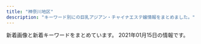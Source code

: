 ```yaml
---
title: "神奈川地区"
description: "キーワード別にの巨乳アジアン・チャイナエステ嬢情報をまとめました。"
---
```


新着画像と新着キーワードをまとめています。
2021年01月15日の情報です。

<DmmAffiliateIns />
<KeywordTable
  shops={
    [
    {
        "keywords": {
            "87": 1,
            "D": 6,
            "89": 5,
            "E": 2,
            "92": 2
        },
        "url": "http://meido.est888.com/",
        "station": "JR\u6771\u6238\u585a\u99c5\u6771\u53e3",
        "img_links": [
            "http://meido.est888.com/css/nav/nav-006.jpg",
            "http://meido.est888.com/css/staff/staff0006.jpg",
            "http://meido.est888.com/css/staff/staff0008.jpg",
            "http://meido.est888.com/css/staff/staff005.jpg",
            "http://meido.est888.com/css/top02.jpg",
            "http://meido.est888.com/css/nav/nav-001.jpg",
            "http://meido.est888.com/css/staff/staff002.jpg",
            "http://meido.est888.com/css/nav/nav-002.jpg",
            "http://meido.est888.com/css/top-left01.jpg",
            "http://meido.est888.com/css/staff/staff001.jpg",
            "http://meido.est888.com/css/nav/nav-003.jpg",
            "http://meido.est888.com/css/osusume25.jpg",
            "http://meido.est888.com/css/staff/staff007.jpg",
            "http://meido.est888.com/css/nav/nav-004.jpg",
            "http://meido.est888.com/css/staff/staff003.jpg",
            "http://meido.est888.com/css/tel.png",
            "http://meido.est888.com/css/top-left02.jpg",
            "http://meido.est888.com/css/nav/nav-005.jpg",
            "http://meido.est888.com/css/staff/staff004.jpg"
        ],
        "name": "\u30e1\u30a4\u30c9"
    },
    {
        "img_links": [
            "http://hiratsuka-est.com/images/g1.jpg",
            "http://hiratsuka-est.com/images/r6.jpg",
            "http://hiratsuka-est.com/images/chc.jpg",
            "http://hiratsuka-est.com/images/tel.jpg",
            "http://hiratsuka-est.com/images/banna1.jpg",
            "http://hiratsuka-est.com/images/zi-link.png",
            "http://hiratsuka-est.com/images/g0.jpg",
            "http://hiratsuka-est.com/images/banna2.jpg",
            "http://hiratsuka-est.com/images/ll1.jpg",
            "http://hiratsuka-est.com/images/zi-staff.png",
            "http://hiratsuka-est.com/images/zi-faq.png",
            "http://hiratsuka-est.com/images/left.jpg",
            "http://hiratsuka-est.com/images/right.jpg",
            "http://hiratsuka-est.com/images/top.jpg",
            "http://hiratsuka-est.com/images/banna.jpg",
            "http://hiratsuka-est.com/images/g3.jpg",
            "http://hiratsuka-est.com/images/r7.jpg",
            "http://hiratsuka-est.com/images/mi.jpg",
            "http://hiratsuka-est.com/images/r4.jpg",
            "http://hiratsuka-est.com/images/g7.jpg",
            "http://hiratsuka-est.com/images/tiao2.jpg",
            "http://hiratsuka-est.com/images/r1.jpg",
            "http://hiratsuka-est.com/images/r9.jpg",
            "http://hiratsuka-est.com/images/r8.jpg",
            "http://hiratsuka-est.com/images/g2.jpg",
            "http://hiratsuka-est.com/images/g4.jpg",
            "http://hiratsuka-est.com/images/rr1.jpg",
            "http://hiratsuka-est.com/images/r5.jpg",
            "http://hiratsuka-est.com/images/new1.jpg",
            "http://hiratsuka-est.com/images/r3.jpg"
        ],
        "keywords": {},
        "name": "\u3055\u308f\u3084\u304b",
        "url": "http://hiratsuka-est.com/",
        "station": "JR\u5e73\u585a\u99c5\u5317\u53e3"
    },
    {
        "name": "\u7e01",
        "keywords": {},
        "station": "JR\u85e4\u6ca2\u99c5\u5317\u53e3",
        "img_links": [
            "http://en.este88.com/gals/asuka1.jpg",
            "http://en.este88.com/gals/nana1.jpg",
            "http://en.este88.com/i/images/info_12.jpg",
            "http://en.este88.com/gals/momo1.jpg",
            "http://en.este88.com/i/images/info_15.jpg",
            "http://en.este88.com/images/sayuqi1.jpg",
            "http://en.este88.com/i/images/info_09.jpg",
            "http://en.este88.com/gals/teina1.jpg",
            "http://en.este88.com/images/info.png",
            "http://en.este88.com/gals/riri1.jpg",
            "http://en.este88.com/gals/rena1.jpg",
            "http://en.este88.com/images/koko1.jpg",
            "http://en.este88.com/i/images/info_07.jpg",
            "http://en.este88.com/gals/yuki1.jpg",
            "http://en.este88.com/gals/koko1.jpg"
        ],
        "url": "http://en.este88.com/"
    },
    {
        "img_links": [
            "http://genkimorimori.ies.bz/images/g10.jpg",
            "http://genkimorimori.ies.bz/images/staff_bj3.jpg",
            "http://genkimorimori.ies.bz/photos/sites/68/2020/12/2020120703525262.jpg",
            "http://genkimorimori.ies.bz/photos/sites/68/2020/12/2020121003212539.jpg",
            "http://genkimorimori.ies.bz/images/s_cosplay.jpg",
            "http://genkimorimori.ies.bz/images/info2.jpg",
            "http://genkimorimori.ies.bz/images/dairy1.jpg",
            "http://genkimorimori.ies.bz/images/mobile.jpg",
            "http://genkimorimori.ies.bz/images/s_link.jpg",
            "http://genkimorimori.ies.bz/images/g3.jpg",
            "http://genkimorimori.ies.bz/images/news1.jpg",
            "http://genkimorimori.ies.bz/photos/sites/68/2020/11/2020110308572868.jpg",
            "http://genkimorimori.ies.bz/images/g11.jpg",
            "http://genkimorimori.ies.bz/images/2.jpg",
            "http://genkimorimori.ies.bz/images/g16.jpg",
            "http://genkimorimori.ies.bz/images/1.jpg",
            "http://genkimorimori.ies.bz/photos/sites/68/2020/12/202012150154361.jpg",
            "http://genkimorimori.ies.bz/images/g13.jpg",
            "http://genkimorimori.ies.bz/photos/sites/68/2020/11/2020110308582485.jpg",
            "http://genkimorimori.ies.bz/images/g14.jpg",
            "http://genkimorimori.ies.bz/photos/sites/68/2020/11/2020112402100578.jpg",
            "http://genkimorimori.ies.bz/photos/sites/68/2020/12/2020120502191455.jpg",
            "http://genkimorimori.ies.bz/images/s_staff.jpg",
            "http://genkimorimori.ies.bz/images/g2.jpg",
            "http://genkimorimori.ies.bz/images/pick.jpg",
            "http://genkimorimori.ies.bz/images/g17.jpg",
            "http://genkimorimori.ies.bz/images/g15.jpg",
            "http://genkimorimori.ies.bz/images/top.jpg",
            "http://genkimorimori.ies.bz/photos/sites/68/2020/11/2020112402100696.jpg",
            "http://genkimorimori.ies.bz/photos/sites/68/2020/11/2020110308572890.jpg",
            "http://genkimorimori.ies.bz/images/info.jpg",
            "http://genkimorimori.ies.bz/images/g1.jpg",
            "http://genkimorimori.ies.bz/images/g7.jpg",
            "http://genkimorimori.ies.bz/photos/sites/68/2020/11/2020110308572993.jpg"
        ],
        "keywords": {},
        "station": "\u79e6\u91ce\u99c5\u5317\u53e3",
        "name": "\u5143\u6c17\u3082\u308a\u3082\u308a",
        "url": "http://genkimorimori.ies.bz/"
    },
    {
        "img_links": [
            "http://www.cc-girl.work/img/ai1.jpg",
            "http://www.cc-girl.work/images/7.jpg",
            "http://www.cc-girl.work/img/yuri1.jpg",
            "http://www.cc-girl.work/images/ac1.jpg",
            "http://www.cc-girl.work/images/staff_t.jpg",
            "http://www.cc-girl.work/images/int1.jpg",
            "http://www.cc-girl.work/img/sizuka1.jpg",
            "http://www.cc-girl.work/images/11.jpg",
            "http://www.cc-girl.work/images/head.jpg",
            "http://www.cc-girl.work/img/momo1.jpg",
            "http://www.cc-girl.work/img/kumi1.jpg",
            "http://www.cc-girl.work/img/eri1.jpg",
            "http://www.cc-girl.work/images/sys2.jpg",
            "http://www.cc-girl.work/img/yuki1.jpg",
            "http://www.cc-girl.work/images/line.png",
            "http://www.cc-girl.work/images/1.jpg",
            "http://www.cc-girl.work/img/mari1.jpg",
            "http://www.cc-girl.work/images/3.jpg",
            "http://www.cc-girl.work/images/9.jpg",
            "http://www.cc-girl.work/images/rec2.jpg",
            "http://www.cc-girl.work/images/interior_t.jpg",
            "http://www.cc-girl.work/images/mobile.jpg",
            "http://www.cc-girl.work/images/ta.jpg",
            "http://www.cc-girl.work/img/yaya1.jpg",
            "http://www.cc-girl.work/images/4.jpg",
            "http://www.cc-girl.work/images/6.jpg",
            "http://www.cc-girl.work/images/rec1.jpg",
            "http://www.cc-girl.work/images/8.jpg",
            "http://www.cc-girl.work/images/5.jpg",
            "http://www.cc-girl.work/images/sys1.jpg",
            "http://www.cc-girl.work/images/news.jpg",
            "http://www.cc-girl.work/img/kaoru1.jpg",
            "http://www.cc-girl.work/img/miho1.jpg",
            "http://www.cc-girl.work/images/10.jpg",
            "http://www.cc-girl.work/images/2.jpg"
        ],
        "url": "http://www.cc-girl.work/",
        "name": "yuyu-\u3086\u3046\u3086-",
        "station": "\u4e0a\u5927\u5ca1\u99c5",
        "keywords": {}
    },
    {
        "keywords": {
            "C": 21,
            "87": 8,
            "D": 4,
            "85": 4
        },
        "img_links": [
            "http://www.bestlove.iesjp.com/images/r3.jpg",
            "http://www.bestlove.iesjp.com/files/001-02.jpg",
            "http://www.bestlove.iesjp.com/images/line.png",
            "http://www.bestlove.iesjp.com/files/003.jpg",
            "http://www.bestlove.iesjp.com/files/001-03.jpg",
            "http://www.bestlove.iesjp.com/files/001.jpg",
            "http://www.bestlove.iesjp.com/files/002-02.jpg",
            "http://www.bestlove.iesjp.com/files/004.jpg",
            "http://www.bestlove.iesjp.com/files/005-03.jpg",
            "http://www.bestlove.iesjp.com/files/003-03.jpg",
            "http://www.bestlove.iesjp.com/files/002-03.jpg",
            "http://www.bestlove.iesjp.com/images/mobile.jpg",
            "http://www.bestlove.iesjp.com/files/004-02.jpg",
            "http://www.bestlove.iesjp.com/files/002.jpg",
            "http://www.bestlove.iesjp.com/files/005.jpg",
            "http://www.bestlove.iesjp.com/files/003-02.jpg",
            "http://www.bestlove.iesjp.com/files/004-03.jpg",
            "http://www.bestlove.iesjp.com/files/005-02.jpg"
        ],
        "station": "JR\u5e73\u585a\u99c5\u5317\u53e3",
        "name": "Best Love \uff5e\u30d9\u30b9\u30c8\u30e9\u30d6\uff5e",
        "url": "http://www.bestlove.iesjp.com/"
    },
    {
        "station": "\u8305\u30f6\u5d0e\u99c5\u5357\u53e3",
        "url": "http://tenshinokoi.es-come.net/",
        "img_links": [
            "http://tenshinokoi.es-come.net/i/80/sumire1.jpg",
            "http://tenshinokoi.es-come.net/images/shishubar.png",
            "http://tenshinokoi.es-come.net/img/header02.jpg",
            "http://tenshinokoi.es-come.net/girls/yurika1.jpg",
            "http://tenshinokoi.es-come.net/img/header01.jpg",
            "http://tenshinokoi.es-come.net/girls/risa1.jpg",
            "http://tenshinokoi.es-come.net/girls/hiromi1.jpg",
            "http://tenshinokoi.es-come.net/images/qr.jpg",
            "http://tenshinokoi.es-come.net/girls/misaki1.jpg",
            "http://tenshinokoi.es-come.net/girls/yuyu1.jpg",
            "http://tenshinokoi.es-come.net/i/120/risa1.jpg",
            "http://tenshinokoi.es-come.net/i/80/yuna1.jpg",
            "http://tenshinokoi.es-come.net/images/share/pickup.png",
            "http://tenshinokoi.es-come.net/images/share/sp-kp2.png",
            "http://tenshinokoi.es-come.net/girls/sumire1.jpg",
            "http://tenshinokoi.es-come.net/images/info1.jpg",
            "http://tenshinokoi.es-come.net/girls/yuki1.jpg",
            "http://tenshinokoi.es-come.net/i/120/sumire1.jpg",
            "http://tenshinokoi.es-come.net/i/120/yuyu1.jpg",
            "http://tenshinokoi.es-come.net/i/120/yuna1.jpg",
            "http://tenshinokoi.es-come.net/img/header00.jpg",
            "http://tenshinokoi.es-come.net/img/yuyu1.jpg",
            "http://tenshinokoi.es-come.net/i/80/risa1.jpg",
            "http://tenshinokoi.es-come.net/girls/kana1.jpg",
            "http://tenshinokoi.es-come.net/images/infobar.png",
            "http://tenshinokoi.es-come.net/images/info2.jpg",
            "http://tenshinokoi.es-come.net/images/therapistbar.png",
            "http://tenshinokoi.es-come.net/img/risa1.jpg",
            "http://tenshinokoi.es-come.net/img/sumire1.jpg",
            "http://tenshinokoi.es-come.net/girls/riri1.jpg",
            "http://tenshinokoi.es-come.net/i/80/yuyu1.jpg",
            "http://tenshinokoi.es-come.net/images/share/tel.png"
        ],
        "keywords": {},
        "name": "\u5929\u4f7f\u306e\u604b"
    },
    {
        "img_links": [
            "http://civebt.xyz/uploads/180620/1-1P62010154K00.png",
            "http://civebt.xyz/templets/default/picture/staff_t.jpg",
            "http://civebt.xyz/uploads/180620/1-1P62010193X63.jpg",
            "http://civebt.xyz/templets/default/picture/news.jpg",
            "http://civebt.xyz/templets/default/picture/interior_t.jpg",
            "http://civebt.xyz/uploads/201102/1-2011021306404K.png",
            "http://civebt.xyz/uploads/201103/1-201103091136248.jpg",
            "http://civebt.xyz/uploads/201103/1-201103091150648.jpg",
            "http://civebt.xyz/uploads/201103/1-201103143450506.jpg",
            "http://civebt.xyz/uploads/201103/1-201103091122a3.jpg",
            "http://civebt.xyz/templets/default/picture/head.jpg",
            "http://civebt.xyz/templets/default/picture/rec1.png",
            "http://civebt.xyz/uploads/201102/1-201102130FY09.png"
        ],
        "station": "\u6e58\u5357\u53f0\u99c5\u897f\u53e3",
        "url": "http://civebt.xyz/",
        "name": "\u9b54\u6cd5\u306e\u5973\u738b",
        "keywords": {
            "E": 8,
            "G": 4
        }
    },
    {
        "url": "http://yu-raku.info/",
        "station": "JR\u5927\u8239\u99c5\u6771\u53e3",
        "img_links": [
            "http://yu-raku.info/images/pic-interior.png",
            "http://yu-raku.info/images/b-interior.jpg",
            "http://yu-raku.info/sp/images/bar-cam.png",
            "http://yu-raku.info/staff/s-kana1.jpg",
            "http://yu-raku.info/staff/s-emi3.jpg",
            "http://yu-raku.info/staff/s-miki1.jpg",
            "http://yu-raku.info/staff/s-niri1.jpg",
            "http://yu-raku.info/staff/s-emi4.jpg",
            "http://yu-raku.info/images/fotter.jpg",
            "http://yu-raku.info/sp/images/b-tel.png",
            "http://yu-raku.info/images/bar-interior.png",
            "http://yu-raku.info/images/bar-cam.png",
            "http://yu-raku.info/staff/s-nana1.jpg",
            "http://yu-raku.info/images/bar-info.png",
            "http://yu-raku.info/images/c-therapist0.png",
            "http://yu-raku.info/staff/s-emi5.jpg",
            "http://yu-raku.info/images/c-top0.png",
            "http://yu-raku.info/sp/images/bar-cover.png",
            "http://yu-raku.info/images/bar-cover.png",
            "http://yu-raku.info/staff/s-yuko1.jpg",
            "http://yu-raku.info/images/bar-therapist.png",
            "http://yu-raku.info/staff/s-sayuri1.jpg"
        ],
        "keywords": {},
        "name": "\u60a0\u697d"
    },
    {
        "keywords": {},
        "url": "http://hoguraku.info/",
        "station": "JR\u5927\u8239\u99c5\u6771\u53e3",
        "img_links": [
            "http://hoguraku.info/_src/22266494/navi2_05.png",
            "http://hoguraku.info/_src/22293601/newspinkup.png",
            "http://hoguraku.info/_src/22294028/3_20180513213551306.jpg",
            "http://hoguraku.info/_src/22294029/3_20180513213551306.jpg",
            "http://hoguraku.info/_src/25168346/staff-2_20180823215120776.jpg",
            "http://hoguraku.info/_src/22266492/navi2_04.png",
            "http://hoguraku.info/_src/42747719/img20200505151535254743.png",
            "http://hoguraku.info/_src/22266490/navi2_03.png",
            "http://hoguraku.info/_src/22293820/wechatimg744.jpg",
            "http://hoguraku.info/_src/22266485/navi_01.png",
            "http://hoguraku.info/_src/22294030/wechatimg175.jpg",
            "http://hoguraku.info/_src/22266491/navi_04.png",
            "http://hoguraku.info/_src/22293781/sign.png",
            "http://hoguraku.info/_src/22266487/navi_02.png",
            "http://hoguraku.info/_src/22266495/navi_06.png",
            "http://hoguraku.info/_src/22266488/navi2_02.png",
            "http://hoguraku.info/_src/22293610/pup.png",
            "http://hoguraku.info/staff-1.jpg",
            "http://hoguraku.info/_src/22266400/wechatimg94_20191205204136458.jpg",
            "http://hoguraku.info/_src/22294024/1_20180513213551260.jpg",
            "http://hoguraku.info/_src/22296687/pup.png",
            "http://hoguraku.info/_src/22294409/img20180513220122069421.png",
            "http://hoguraku.info/_src/37673393/wechatimg98.jpg",
            "http://hoguraku.info/_src/22266493/navi_05.png",
            "http://hoguraku.info/_src/22296695/pup.png",
            "http://hoguraku.info/_src/22266496/navi2_06.png",
            "http://hoguraku.info/_src/22294026/wechatimg239.jpg",
            "http://hoguraku.info/_src/22266486/navi2_01.png",
            "http://hoguraku.info/_src/22294027/wechatimg239.jpg",
            "http://hoguraku.info/_src/22294025/1_20180513213551260.jpg",
            "http://hoguraku.info/staff-3.jpg",
            "http://hoguraku.info/_src/22296697/pup.png",
            "http://hoguraku.info/_src/22266524/wechatimg96_20191205204603604.jpg",
            "http://hoguraku.info/_src/22266489/navi_03.png",
            "http://hoguraku.info/_src/22293865/sign.png",
            "http://hoguraku.info/staff-4.jpg",
            "http://hoguraku.info/_src/22294031/wechatimg175.jpg",
            "http://hoguraku.info/staff-2.jpg",
            "http://hoguraku.info/_src/22266398/img20180513214352559347.png"
        ],
        "name": "\u3055\u304f\u3089"
    },
    {
        "station": "JR\u5e73\u585a\u99c5",
        "img_links": [
            "http://esthe-massage.pw/img/cg04.jpg",
            "http://esthe-massage.pw/img/m20.jpg",
            "http://esthe-massage.pw/img/m6.jpg",
            "http://esthe-massage.pw/img/cg02.jpg",
            "http://esthe-massage.pw/img/m60.jpg",
            "http://esthe-massage.pw/img/m4.jpg",
            "http://esthe-massage.pw/img/top.jpg",
            "http://esthe-massage.pw/img/stan.png",
            "http://esthe-massage.pw/img/m2.jpg",
            "http://esthe-massage.pw/img/no.png",
            "http://esthe-massage.pw/img/m30.jpg",
            "http://esthe-massage.pw/img/m5.jpg",
            "http://esthe-massage.pw/img/cg01.jpg",
            "http://esthe-massage.pw/img/m10.jpg",
            "http://esthe-massage.pw/img/cg05.jpg",
            "http://esthe-massage.pw/img/m1.jpg",
            "http://esthe-massage.pw/img/cg03.jpg",
            "http://esthe-massage.pw/img/noo.png",
            "http://esthe-massage.pw/img/m3.jpg",
            "http://esthe-massage.pw/img/fla.jpg"
        ],
        "name": "\u6843\u9999",
        "keywords": {
            "86": 3,
            "D": 3,
            "E": 2,
            "87": 1,
            "85": 1
        },
        "url": "http://esthe-massage.pw/"
    },
    {
        "station": "JR\u85e4\u6ca2\u99c5\u5357\u53e3",
        "img_links": [
            "http://www.relax-fairyark.info/img/st234.jpg",
            "http://www.relax-fairyark.info/img/head.jpg",
            "http://www.relax-fairyark.info/img/sta227.jpg",
            "http://www.relax-fairyark.info/img/sta220.jpg",
            "http://www.relax-fairyark.info/img/st229.jpg",
            "http://www.relax-fairyark.info/img/st206.jpg",
            "http://www.relax-fairyark.info/img/sta238.jpg",
            "http://www.relax-fairyark.info/img/st235.jpg",
            "http://www.relax-fairyark.info/img/vlt.png",
            "http://www.relax-fairyark.info/img/st213.jpg",
            "http://www.relax-fairyark.info/img/st247.jpg",
            "http://www.relax-fairyark.info/img/st246.jpg",
            "http://www.relax-fairyark.info/img/sta213.jpg",
            "http://www.relax-fairyark.info/img/sta246.jpg",
            "http://www.relax-fairyark.info/img/sta235.jpg",
            "http://www.relax-fairyark.info/img/botton.jpg",
            "http://www.relax-fairyark.info/img/st248.jpg",
            "http://www.relax-fairyark.info/img/body2.jpg",
            "http://www.relax-fairyark.info/img/st237.jpg",
            "http://www.relax-fairyark.info/img/st227.jpg",
            "http://www.relax-fairyark.info/img/st238.jpg",
            "http://www.relax-fairyark.info/img/st150.jpg",
            "http://www.relax-fairyark.info/img/st223.jpg",
            "http://www.relax-fairyark.info/img/st220.jpg",
            "http://www.relax-fairyark.info/img/footbotton.png",
            "http://www.relax-fairyark.info/img/sta150.jpg",
            "http://www.relax-fairyark.info/img/sta247.jpg",
            "http://www.relax-fairyark.info/img/sta248.jpg",
            "http://www.relax-fairyark.info/img/sta245.jpg",
            "http://www.relax-fairyark.info/img/sta229.jpg",
            "http://www.relax-fairyark.info/img/tel.png",
            "http://www.relax-fairyark.info/img/st245.jpg",
            "http://www.relax-fairyark.info/img/st224.jpg",
            "http://www.relax-fairyark.info/img/st240.jpg",
            "http://www.relax-fairyark.info/img/st241.jpg",
            "http://www.relax-fairyark.info/img/nos.jpg",
            "http://www.relax-fairyark.info/img/st1.jpg",
            "http://www.relax-fairyark.info/img/sta234.jpg",
            "http://www.relax-fairyark.info/img/sta223.jpg"
        ],
        "keywords": {
            "88": 1,
            "E": 8,
            "85": 4,
            "87": 7,
            "D": 8,
            "86": 7,
            "C": 3
        },
        "url": "http://www.relax-fairyark.info/",
        "name": "Fairy Ark"
    },
    {
        "keywords": {
            "D": 2,
            "C": 1,
            "89": 1,
            "E": 1
        },
        "name": "\u30ea\u30d6\u30ec\u30b9",
        "station": "JR\u6771\u6238\u585a\u99c5\u897f\u53e3",
        "img_links": [
            "http://es-libres.com/staffPhoto/s20201007072654.jpg",
            "http://es-libres.com/uploadfiles/Image/campaignEsLibresCom.jpg",
            "http://es-libres.com/images/returnBtn.png",
            "http://es-libres.com/staffPhoto/s20201007072633.jpg",
            "http://es-libres.com/staffPhoto/s20201007072550.jpg",
            "http://es-libres.com/images/mobile.jpg",
            "http://es-libres.com/images/gallery/01.jpg",
            "http://es-libres.com/js/sliderLine/slide_prev.png",
            "http://es-libres.com/staffPhoto/b20201007072550.jpg",
            "http://es-libres.com/staffPhoto/b20201007072654.jpg",
            "http://es-libres.com/js/sliderLine/slide_next.png",
            "http://es-libres.com/images/gallery/02.jpg",
            "http://es-libres.com/images/gallery/03.jpg",
            "http://es-libres.com/images/gallery/04.jpg",
            "http://es-libres.com/staffPhoto/b20201007072633.jpg",
            "http://es-libres.com/staffPhoto/b20201007072718.jpg",
            "http://es-libres.com/images/guide.jpg",
            "http://es-libres.com/staffPhoto/s20201007072718.jpg"
        ],
        "url": "http://es-libres.com/"
    },
    {
        "url": "http://sui-en.work/",
        "name": "\u968f\u7e01",
        "station": "JR\u5e73\u585a\u99c5\u5317\u53e3",
        "keywords": {},
        "img_links": [
            "http://sui-en.work/images/4.png",
            "http://sui-en.work/images/interior_t.png",
            "http://sui-en.work/images/3.png",
            "http://sui-en.work/img/kaori1.jpg",
            "http://sui-en.work/images/info.jpg",
            "http://sui-en.work/images/int2.png",
            "http://sui-en.work/images/b1.jpg",
            "http://sui-en.work/images/head.jpg",
            "http://sui-en.work/images/sys1.jpg",
            "http://sui-en.work/img/yuki1.jpg",
            "http://sui-en.work/images/mobile.jpg",
            "http://sui-en.work/images/sys2.jpg",
            "http://sui-en.work/images/int1.png",
            "http://sui-en.work/images/b2.jpg",
            "http://sui-en.work/images/sys3.png",
            "http://sui-en.work/img/hana1.jpg",
            "http://sui-en.work/images/staff_t.png",
            "http://sui-en.work/img/sena1.jpg",
            "http://sui-en.work/images/ta.jpg",
            "http://sui-en.work/images/int3.png",
            "http://sui-en.work/images/1.png",
            "http://sui-en.work/images/2.png",
            "http://sui-en.work/images/news.jpg",
            "http://sui-en.work/images/tr.jpg"
        ]
    },
    {
        "url": "http://o-jp.com/tsubaki/",
        "station": "JR\u5e73\u585a\u99c5\u897f\u53e3",
        "name": "\u693f",
        "keywords": {
            "C": 6
        },
        "img_links": [
            "http://o-jp.com/tsubaki/images/photo02.jpg",
            "http://o-jp.com/tsubaki/images/photo04.jpg",
            "http://o-jp.com/tsubaki/images/t_mobile.jpg",
            "http://o-jp.com/tsubaki/images/mimi1.jpg",
            "http://o-jp.com/tsubaki/images/photo01.jpg",
            "http://o-jp.com/tsubaki/images/t_discount.jpg",
            "http://o-jp.com/tsubaki/images/photo03.jpg",
            "http://o-jp.com/tsubaki/images/index_enter.jpg"
        ]
    },
    {
        "name": "\u5143\u6c17\u30e2\u30ea\u30e2\u30ea",
        "img_links": [
            "http://www.genkimori.esjp.info/img/stb.jpg",
            "http://www.genkimori.esjp.info/img/nav-002.png",
            "http://www.genkimori.esjp.info/img/nav-005.png",
            "http://www.genkimori.esjp.info/img/nav-006.png",
            "http://www.genkimori.esjp.info/files/003.jpg",
            "http://www.genkimori.esjp.info/img/stt.jpg",
            "http://www.genkimori.esjp.info/img/nav-004.png",
            "http://www.genkimori.esjp.info/img/nav-001.png",
            "http://www.genkimori.esjp.info/img/nav-003.png",
            "http://www.genkimori.esjp.info/img/tel.png",
            "http://www.genkimori.esjp.info/files/006.jpg",
            "http://www.genkimori.esjp.info/img/top01.png",
            "http://www.genkimori.esjp.info/files/002.jpg",
            "http://www.genkimori.esjp.info/files/001.jpg",
            "http://www.genkimori.esjp.info/files/004.jpg",
            "http://www.genkimori.esjp.info/files/007.jpg"
        ],
        "station": "JR\u6238\u585a\u99c5",
        "url": "http://www.genkimori.esjp.info/",
        "keywords": {
            "D": 5,
            "87": 4,
            "C": 1,
            "86": 2
        }
    },
    {
        "name": "\u8ffd\u6d5c\u30de\u30c3\u30b5\u30fc\u30b8",
        "img_links": [
            "http://oppama.iest.info/photos/sites/10/2018/05/2018053009323372.jpg",
            "http://oppama.iest.info/images/s_staff.jpg",
            "http://cdn.dino-es.com/images/line.jpg",
            "http://oppama.iest.info/photos/sites/10/2018/05/2018053009323272.jpg",
            "http://oppama.iest.info/photos/sites/10/2018/05/2018053009323253.jpg",
            "http://oppama.iest.info/images/top.jpg",
            "http://oppama.iest.info/images/room5.jpg",
            "http://oppama.iest.info/photos/sites/10/2018/07/2018073109281797.jpg",
            "http://oppama.iest.info/photos/sites/10/2018/05/2018053009323210.jpg",
            "http://oppama.iest.info/photos/sites/10/2018/07/2018073109281740.jpg",
            "http://oppama.iest.info/images/s_news2.png",
            "http://oppama.iest.info/photos/sites/10/2018/07/2018073109281759.jpg",
            "http://oppama.iest.info/images/l1.jpg",
            "http://oppama.iest.info/images/mobile.png",
            "http://oppama.iest.info/images/s_pick.png",
            "http://cdn.dino-es.com/images/logo/150x40DinoEs.png",
            "http://oppama.iest.info/photos/sites/10/2018/07/2018073109281695.jpg",
            "http://oppama.iest.info/images/room2.jpg",
            "http://cdn.dino-es.com/images/allpics/KL77e92f55838704c7de0a1eb6ca2a81a0/4ec1d6974658a8b101911755e5d05691.jpg",
            "http://oppama.iest.info/images/room6.jpg",
            "http://oppama.iest.info/images/room4.jpg",
            "http://oppama.iest.info/images/bj3.jpg",
            "http://oppama.iest.info/images/room3.jpg",
            "http://oppama.iest.info/images/s_news.png",
            "http://oppama.iest.info/photos/sites/10/2018/07/2018073109281781.jpg",
            "http://oppama.iest.info/images/room1.jpg"
        ],
        "url": "http://oppama.iest.info/",
        "keywords": {
            "C": 3,
            "87": 3,
            "85": 3,
            "86": 12,
            "D": 15
        },
        "station": "\u8ffd\u6d5c\u99c5"
    },
    {
        "name": "\u7f8e\u5eb5 -\u30d3\u30a2\u30f3-",
        "url": "http://massage-relax.tokyo/",
        "img_links": [
            "http://massage-relax.tokyo/images/cg03.jpg",
            "http://massage-relax.tokyo/images/no.png",
            "http://massage-relax.tokyo/images/nav-001.png",
            "http://massage-relax.tokyo/images/tel.png",
            "http://massage-relax.tokyo/images/cg05.jpg",
            "http://massage-relax.tokyo/images/cg01.jpg",
            "http://massage-relax.tokyo/images/nav-002.png",
            "http://massage-relax.tokyo/images/top001.png",
            "http://massage-relax.tokyo/images/cg04.jpg",
            "http://massage-relax.tokyo/images/nav-004.png",
            "http://massage-relax.tokyo/images/nav-006.png",
            "http://massage-relax.tokyo/images/nav-003.png",
            "http://massage-relax.tokyo/images/nav-005.png",
            "http://massage-relax.tokyo/images/cg02.jpg"
        ],
        "station": "\u4e0a\u6c38\u8c37\u99c5",
        "keywords": {
            "E": 3,
            "86": 5,
            "D": 2
        }
    },
    {
        "station": "JR\u5e73\u585a\u99c5\u5317\u53e3",
        "keywords": {
            "C": 7
        },
        "img_links": [
            "http://www.imouto-esute2866.com/images/012.jpg",
            "http://www.imouto-esute2866.com/flash/top-1.jpg",
            "http://www.imouto-esute2866.com/images/013.jpg"
        ],
        "url": "http://www.imouto-esute2866.com/",
        "name": "\u30ea\u30e9\u30af\u30bc\u30fc\u30b7\u30e7\u30f3\u59b9"
    },
    {
        "keywords": {
            "86": 24,
            "C": 40,
            "85": 12,
            "D": 48,
            "87": 12
        },
        "img_links": [
            "https://kanojyo-room.jpn.cm/photos/sites/24/2020/08/2020083117275898.jpg",
            "https://kanojyo-room.jpn.cm/images/tit_new.jpg",
            "https://kanojyo-room.jpn.cm/photos/sites/24/2020/08/2020083117275756.jpg",
            "https://kanojyo-room.jpn.cm/photos/sites/24/2020/08/2020083117275958.jpg",
            "https://kanojyo-room.jpn.cm/images/link_nav07.jpg",
            "https://kanojyo-room.jpn.cm/images/tit_face.jpg",
            "https://kanojyo-room.jpn.cm/images/close_eject.png",
            "https://kanojyo-room.jpn.cm/images/link_nav06.jpg",
            "https://kanojyo-room.jpn.cm/images/room4.jpg",
            "https://kanojyo-room.jpn.cm/images/link_nav01.jpg",
            "https://kanojyo-room.jpn.cm/images/link_nav04.jpg",
            "https://kanojyo-room.jpn.cm/images/link_nav03.jpg",
            "https://kanojyo-room.jpn.cm/images/room2.jpg",
            "https://kanojyo-room.jpn.cm/images/btn_eject.jpg",
            "https://kanojyo-room.jpn.cm/images/room3.jpg",
            "https://kanojyo-room.jpn.cm/images/tit_eject.jpg",
            "https://kanojyo-room.jpn.cm/images/link_nav02.jpg",
            "https://kanojyo-room.jpn.cm/photos/sites/24/2020/08/2020083117275977.jpg",
            "https://kanojyo-room.jpn.cm/images/link_nav05.jpg",
            "https://kanojyo-room.jpn.cm/images/top.png",
            "https://kanojyo-room.jpn.cm/images/room6.jpg",
            "https://kanojyo-room.jpn.cm/images/sp_top.jpg",
            "https://kanojyo-room.jpn.cm/images/room1.jpg",
            "https://kanojyo-room.jpn.cm/images/img_eject.jpg",
            "https://kanojyo-room.jpn.cm/images/room5.jpg"
        ],
        "station": "\u4e0a\u5927\u5ca1\u99c5",
        "name": "\u30ab\u30ce\u30b8\u30e7\u306e\u90e8\u5c4b",
        "url": "https://kanojyo-room.jpn.cm/"
    },
    {
        "img_links": [
            "http://onlyone-relax.xyz/images/cg07.jpg",
            "http://onlyone-relax.xyz/images/cg03.jpg",
            "http://onlyone-relax.xyz/images/cg08.jpg",
            "http://onlyone-relax.xyz/images/top.png",
            "http://onlyone-relax.xyz/images/cg02.jpg",
            "http://onlyone-relax.xyz/images/cg05.jpg",
            "http://onlyone-relax.xyz/images/2.jpg",
            "http://onlyone-relax.xyz/images/spacer300x450.png",
            "http://onlyone-relax.xyz/images/cg01.jpg",
            "http://onlyone-relax.xyz/images/top2.png",
            "http://onlyone-relax.xyz/images/1.jpg",
            "http://onlyone-relax.xyz/images/cg06.jpg",
            "http://onlyone-relax.xyz/images/4.jpg",
            "http://onlyone-relax.xyz/images/qr.jpg",
            "http://onlyone-relax.xyz/images/cg09.jpg"
        ],
        "station": "JR\u5c0f\u7530\u539f\u99c5\u897f\u53e3",
        "url": "http://onlyone-relax.xyz/",
        "keywords": {
            "F": 8,
            "E": 20,
            "C": 8,
            "D": 32
        },
        "name": "\u30ad\u30e5\u30fc\u30c8"
    },
    {
        "img_links": [
            "http://es-rei.work/_src/26747229/line1.jpg",
            "http://es-rei.work/3.jpg",
            "http://es-rei.work/_src/26747222/line3.png",
            "http://es-rei.work/_src/26747202/list_03.png",
            "http://es-rei.work/_src/26747199/sign.png",
            "http://es-rei.work/_src/26747209/navi2_05.png",
            "http://es-rei.work/_src/26747126/base_01.png",
            "http://es-rei.work/_src/26747086/base_01.png",
            "http://es-rei.work/_src/26790995/wechatimg38_20181018221746252.jpg",
            "http://es-rei.work/_src/34041600/line3.png",
            "http://es-rei.work/_src/26747170/base_01.png",
            "http://es-rei.work/_src/26747223/line3.png",
            "http://es-rei.work/_src/26838156/wechatimg204.jpg",
            "http://es-rei.work/_src/47863240/line3.png",
            "http://es-rei.work/_src/26747153/base_01.png",
            "http://es-rei.work/4.jpg",
            "http://es-rei.work/_src/47863239/line3.png",
            "http://es-rei.work/_src/26838158/wechatimg75.jpg",
            "http://es-rei.work/_src/26747301/line3.png",
            "http://es-rei.work/_src/34041599/line3.png",
            "http://es-rei.work/_src/26747296/line1.jpg",
            "http://es-rei.work/_src/26747218/line1.jpg",
            "http://es-rei.work/_src/26747221/wechatimg164_1.jpg",
            "http://es-rei.work/_src/34041596/05859f21726dfcef9faa9bab12a2595.jpg",
            "http://es-rei.work/1.jpg",
            "http://es-rei.work/_src/34041597/wechatimg26_20200914183556350.jpg",
            "http://es-rei.work/_src/26838157/wechatimg77.jpg",
            "http://es-rei.work/_src/26747208/navi2_04.png",
            "http://es-rei.work/_src/26747204/list_05.png",
            "http://es-rei.work/_src/47863108/wechatimg26_20200914183556350.jpg",
            "http://es-rei.work/_src/26838136/news.jpg",
            "http://es-rei.work/_src/47863244/line1.jpg",
            "http://es-rei.work/_src/26747141/base_03.png",
            "http://es-rei.work/_src/26747293/line3.png",
            "http://es-rei.work/_src/26791053/_dsf9449.jpg",
            "http://es-rei.work/_src/34124118/wechatimg26_20200914183556350.jpg",
            "http://es-rei.work/_src/26747302/wechatimg204.jpg",
            "http://es-rei.work/_src/26747300/line3.png",
            "http://es-rei.work/_src/26747203/list_04.png",
            "http://es-rei.work/_src/26747114/base_03.png",
            "http://es-rei.work/_src/26747173/base_03.png",
            "http://es-rei.work/_src/26838174/line.png",
            "http://es-rei.work/_src/26791115/_igp4263.jpg",
            "http://es-rei.work/_src/26747089/51d8ecbee4cc2935f070c539c37ded71.jpg",
            "http://es-rei.work/_src/26747289/wechatimg77.jpg",
            "http://es-rei.work/_src/26838155/wechatimg202.jpg",
            "http://es-rei.work/_src/26747292/wechatimg202.jpg",
            "http://es-rei.work/_src/26747205/navi2_01.png",
            "http://es-rei.work/5.jpg",
            "http://es-rei.work/_src/26747231/line1.jpg",
            "http://es-rei.work/_src/26791049/_dsf9442.jpg",
            "http://es-rei.work/_src/26747304/line1.jpg",
            "http://es-rei.work/_src/26747201/list_02.png",
            "http://es-rei.work/_src/34041693/line1.jpg",
            "http://es-rei.work/_src/26747210/navi2_06.png",
            "http://es-rei.work/_src/26747227/line3.png",
            "http://es-rei.work/_src/26824216/b0131b16446464e537eff864d8f041bb.jpg",
            "http://es-rei.work/_src/26747225/wechatimg75.jpg",
            "http://es-rei.work/_src/26747287/line3.png",
            "http://es-rei.work/_src/26747093/_igp4295.jpg",
            "http://es-rei.work/_src/26747158/base_03.png",
            "http://es-rei.work/_src/26747226/line3.png",
            "http://es-rei.work/_src/26747132/line1.jpg",
            "http://es-rei.work/_src/26824435/cam2.png",
            "http://es-rei.work/2.jpg",
            "http://es-rei.work/_src/26747200/list_01.png",
            "http://es-rei.work/_src/26747206/navi2_02.png",
            "http://es-rei.work/_src/26747187/base_03.png",
            "http://es-rei.work/_src/26747288/line3.png",
            "http://es-rei.work/_src/47863242/100054276feb8d8cef3ac5199531cfe.jpg",
            "http://es-rei.work/_src/26791051/_dsf9446.jpg",
            "http://es-rei.work/_src/47863241/05859f21726dfcef9faa9bab12a2595.jpg",
            "http://es-rei.work/_src/26747294/line3.png",
            "http://es-rei.work/_src/26747207/navi2_03.png",
            "http://es-rei.work/_src/26747185/base_01.png",
            "http://es-rei.work/_src/26838160/line.png"
        ],
        "name": "\u9e97",
        "keywords": {
            "86": 4,
            "85": 2,
            "83": 4,
            "89": 2
        },
        "url": "http://es-rei.work/",
        "station": "JR\u85e4\u6ca2\u99c5\u5357\u53e3"
    },
    {
        "station": "\u9db4\u5dfb\u6e29\u6cc9\u99c5\u5317\u53e3",
        "keywords": {
            "86": 8,
            "83": 4,
            "C": 15,
            "D": 8
        },
        "img_links": [
            "http://oil.abnavi.info/images/new.jpg",
            "http://oil.abnavi.info/images/s_link.jpg",
            "http://oil.abnavi.info/photos/sites/44/2020/11/2020112910045926.jpg",
            "http://oil.abnavi.info/images/bj3.jpg",
            "http://oil.abnavi.info/images/top.png",
            "http://oil.abnavi.info/images/s_news.jpg",
            "http://oil.abnavi.info/images/room1.jpg",
            "http://oil.abnavi.info/photos/sites/44/2020/10/2020101108503429.jpg",
            "http://oil.abnavi.info/images/room2.jpg",
            "http://oil.abnavi.info/photos/sites/44/2020/10/2020101108503412.jpg",
            "http://oil.abnavi.info/images/room3.jpg",
            "http://oil.abnavi.info/images/s_staff.jpg",
            "http://oil.abnavi.info/images/room4.jpg",
            "http://oil.abnavi.info/images/hua.jpg",
            "http://oil.abnavi.info/images/bj1.jpg"
        ],
        "name": "\u30a2\u30ed\u30a8",
        "url": "http://oil.abnavi.info/"
    },
    {
        "name": "\u7652\u5fc3\u5712",
        "station": "JR\u85e4\u6ca2\u99c5\u5357\u53e3",
        "url": "http://yushinen.info/",
        "img_links": [
            "http://yushinen.info/images/flw.png",
            "http://yushinen.info/images/g4.jpg",
            "http://yushinen.info/images/room5.jpg",
            "http://yushinen.info/images/g0.jpg",
            "http://yushinen.info/images/saya1.jpg",
            "http://yushinen.info/images/room1.jpg",
            "http://yushinen.info/images/nei-03.png",
            "http://yushinen.info/images/g6.jpg",
            "http://yushinen.info/images/g7.jpg",
            "http://yushinen.info/images/g1.jpg",
            "http://yushinen.info/images/top.jpg",
            "http://yushinen.info/images/mobile.png",
            "http://yushinen.info/images/g2.jpg",
            "http://yushinen.info/images/nana1.jpg",
            "http://yushinen.info/images/room4.jpg",
            "http://yushinen.info/images/miki1.jpg",
            "http://yushinen.info/images/room3.jpg",
            "http://yushinen.info/images/g5.jpg",
            "http://yushinen.info/images/room2.jpg",
            "http://yushinen.info/images/room6.jpg",
            "http://yushinen.info/images/eri1.jpg",
            "http://yushinen.info/images/ami1.jpg",
            "http://yushinen.info/images/info.png",
            "http://yushinen.info/images/g3.jpg"
        ],
        "keywords": {}
    },
    {
        "keywords": {},
        "url": "http://www.sh-riraku77.site/",
        "img_links": [
            "http://www.sh-riraku77.site/plus/images/room4.jpg",
            "http://www.sh-riraku77.site/picture/top22.png",
            "http://www.sh-riraku77.site/picture/photo3.png",
            "http://www.sh-riraku77.site/uploads/190703/1-1ZF3151554H6.jpg",
            "http://www.sh-riraku77.site/picture/top23.png",
            "http://www.sh-riraku77.site/picture/s_staff.png",
            "http://www.sh-riraku77.site/picture/i_therapist.png",
            "http://www.sh-riraku77.site/picture/end.png",
            "http://www.sh-riraku77.site/plus/images/room3.jpg",
            "http://www.sh-riraku77.site/plus/images/room2.jpg",
            "http://www.sh-riraku77.site/picture/s_new.png",
            "http://www.sh-riraku77.site/plus/images/room1.jpg",
            "http://www.sh-riraku77.site/uploads/201214/1-201214130312232.jpg"
        ],
        "station": "JR\u65b0\u6749\u7530\u99c5\u897f\u53e3",
        "name": "\u82b1\u306e\u604b"
    },
    {
        "station": "JR\u85e4\u6ca2\u99c5\u5357\u53e3",
        "keywords": {
            "C": 13
        },
        "img_links": [
            "http://uintiop.tokyo/uploads/210111/1-210111123I9332.jpg",
            "http://uintiop.tokyo/uploads/200714/1-200G4125RS59.jpg",
            "http://uintiop.tokyo/picture/top-img10.jpg",
            "http://uintiop.tokyo/picture/tel.png",
            "http://uintiop.tokyo/uploads/200720/1-200H013041T46.jpg",
            "http://uintiop.tokyo/picture/top-img01.png",
            "http://uintiop.tokyo/picture/3.jpg",
            "http://uintiop.tokyo/picture/top-img03.jpg",
            "http://uintiop.tokyo/picture/call.png",
            "http://uintiop.tokyo/uploads/200714/1-200G4124210P7.jpg",
            "http://uintiop.tokyo/uploads/200727/1-200HG01643361.jpg",
            "http://uintiop.tokyo/picture/4.jpg",
            "http://uintiop.tokyo/picture/1.jpg",
            "http://uintiop.tokyo/picture/2.jpg",
            "http://uintiop.tokyo/picture/top-img02.png"
        ],
        "url": "http://uintiop.tokyo/",
        "name": "\u5929\u4f7f"
    },
    {
        "keywords": {
            "C": 10
        },
        "img_links": [
            "http://www.airi-est.xyz/images/room1.jpg",
            "http://www.airi-est.xyz/girl/9.jpg",
            "http://www.airi-est.xyz/images/clear_line.png",
            "http://www.airi-est.xyz/images/info.jpg",
            "http://www.airi-est.xyz/images/sub_pickup.png",
            "http://www.airi-est.xyz/images/rec-top.jpg",
            "http://www.airi-est.xyz/images/sub_news.png",
            "http://www.airi-est.xyz/images/icon_call.png",
            "http://www.airi-est.xyz/images/qr.jpg",
            "http://www.airi-est.xyz/girl/6.jpg",
            "http://www.airi-est.xyz/images/sub_staff.png",
            "http://www.airi-est.xyz/images/tel.png",
            "http://www.airi-est.xyz/images/return.png",
            "http://www.airi-est.xyz/images/room2.jpg",
            "http://www.airi-est.xyz/girl/1.jpg",
            "http://www.airi-est.xyz/images/room4.jpg",
            "http://www.airi-est.xyz/images/room3.jpg"
        ],
        "name": "\u5922\u90fd\u7f8e",
        "station": "JR\u5c0f\u7530\u539f\u99c5\u6771\u53e3",
        "url": "http://www.airi-est.xyz/"
    },
    {
        "img_links": [
            "http://lavender-est.xyz/girl/5_1.jpg",
            "http://lavender-est.xyz/girl/no.jpg",
            "http://lavender-est.xyz/images/lr_02.jpg",
            "http://lavender-est.xyz/images/tel.png",
            "http://lavender-est.xyz/girl/7.jpg",
            "http://lavender-est.xyz/images/pro_girl_line.jpg",
            "http://lavender-est.xyz/images/room/r1.jpg",
            "http://lavender-est.xyz/girl/10.jpg",
            "http://lavender-est.xyz/images/top01.jpg",
            "http://lavender-est.xyz/images/twitter.jpg",
            "http://lavender-est.xyz/girl/7_2.jpg",
            "http://lavender-est.xyz/girl/8_1.jpg",
            "http://lavender-est.xyz/girl/14.jpg",
            "http://lavender-est.xyz/girl/5_2.jpg",
            "http://lavender-est.xyz/images/room/r3.jpg",
            "http://lavender-est.xyz/girl/2_1.jpg",
            "http://lavender-est.xyz/girl/10_1.jpg",
            "http://lavender-est.xyz/girl/3.jpg",
            "http://lavender-est.xyz/girl/2.jpg",
            "http://lavender-est.xyz/girl/15.jpg",
            "http://lavender-est.xyz/girl/8.jpg",
            "http://lavender-est.xyz/girl/14_2.jpg",
            "http://lavender-est.xyz/images/room/r4.jpg",
            "http://lavender-est.xyz/images/room/r2.jpg",
            "http://lavender-est.xyz/i/girl/4.jpg",
            "http://lavender-est.xyz/girl/11_2.jpg",
            "http://lavender-est.xyz/girl/3_1.jpg",
            "http://lavender-est.xyz/girl/14_1.jpg",
            "http://lavender-est.xyz/girl/4_1.jpg",
            "http://lavender-est.xyz/images/bar_staff.jpg",
            "http://lavender-est.xyz/girl/4.jpg",
            "http://lavender-est.xyz/girl/5.jpg",
            "http://lavender-est.xyz/girl/15_1.jpg",
            "http://lavender-est.xyz/girl/7_1.jpg",
            "http://lavender-est.xyz/images/mobile.png",
            "http://lavender-est.xyz/girl/11.jpg",
            "http://lavender-est.xyz/girl/11_1.jpg"
        ],
        "station": "JR\u85e4\u6ca2\u99c5\u5357\u53e3",
        "name": "\u30e9\u30d9\u30f3\u30c0\u30fc",
        "keywords": {},
        "url": "http://lavender-est.xyz/"
    },
    {
        "station": "\u5c0f\u7530\u539f\u99c5\u6771\u53e3",
        "keywords": {
            "F": 2,
            "88": 2,
            "90": 4,
            "E": 4
        },
        "img_links": [
            "https://asumi.estjp.info/css/staff/staff03.jpg",
            "https://asumi.estjp.info/css/top03.jpg",
            "https://asumi.estjp.info/css/top02.jpg",
            "https://asumi.estjp.info/css/staff/staff01.jpg",
            "https://asumi.estjp.info/css/top05.jpg",
            "https://asumi.estjp.info/images/call.png",
            "https://asumi.estjp.info/css/m-head.jpg",
            "https://asumi.estjp.info/css/staff/staff02.jpg",
            "https://asumi.estjp.info/css/top04.jpg",
            "https://asumi.estjp.info/css/01.jpg"
        ],
        "url": "https://asumi.estjp.info/",
        "name": "\u7a7a\u6f84 -\u3042\u3059\u307f-"
    },
    {
        "station": "\u8ffd\u6d5c\u99c5",
        "img_links": [
            "http://ikoi.esjp.xyz/img/room/photo01.jpg",
            "http://ikoi.esjp.xyz/img/lr_01.jpg",
            "http://ikoi.esjp.xyz/i/img/photo05.jpg",
            "http://ikoi.esjp.xyz/img/room/photo03.jpg",
            "http://ikoi.esjp.xyz/i/img/photo01.jpg",
            "http://ikoi.esjp.xyz/i/img/photo03.jpg",
            "http://ikoi.esjp.xyz/girl/6.jpg",
            "http://ikoi.esjp.xyz/girl/2.jpg",
            "http://ikoi.esjp.xyz/i/img/photo06.jpg",
            "http://ikoi.esjp.xyz/img/top_pickback.png",
            "http://ikoi.esjp.xyz/girl/1.jpg",
            "http://ikoi.esjp.xyz/img/qr.jpg",
            "http://ikoi.esjp.xyz/img/059.png",
            "http://ikoi.esjp.xyz/img/sub_staff.jpg",
            "http://ikoi.esjp.xyz/img/capinfo.jpg",
            "http://ikoi.esjp.xyz/img/room/photo04.jpg",
            "http://ikoi.esjp.xyz/girl/3.jpg",
            "http://ikoi.esjp.xyz/img/rec_top.png",
            "http://ikoi.esjp.xyz/img/room/photo06.jpg",
            "http://ikoi.esjp.xyz/img/room/photo02.jpg",
            "http://ikoi.esjp.xyz/img/room/photo05.jpg",
            "http://ikoi.esjp.xyz/i/img/photo02.jpg",
            "http://ikoi.esjp.xyz/img/lr_02.jpg",
            "http://ikoi.esjp.xyz/girl/4.jpg",
            "http://ikoi.esjp.xyz/img/pro_girl_line.jpg",
            "http://ikoi.esjp.xyz/i/img/photo04.jpg",
            "http://ikoi.esjp.xyz/girl/5.jpg"
        ],
        "url": "http://ikoi.esjp.xyz/",
        "keywords": {},
        "name": "\u61a9"
    },
    {
        "url": "http://baraen.xyz/",
        "station": "JR\u85e4\u6ca2\u99c5\u5357\u53e3",
        "name": "\u30d0\u30e9\u5712",
        "keywords": {},
        "img_links": [
            "http://baraen.xyz/images/maga.jpg",
            "http://baraen.xyz/images/mafaxine_j.jpg",
            "http://baraen.xyz/images/g6.jpg",
            "http://baraen.xyz/images/g2.jpg",
            "http://baraen.xyz/images/room4.jpg",
            "http://baraen.xyz/images/mobile.jpg",
            "http://baraen.xyz/images/room1.jpg",
            "http://baraen.xyz/images/miki1.jpg",
            "http://baraen.xyz/images/g0.jpg",
            "http://baraen.xyz/images/miki2.jpg",
            "http://baraen.xyz/images/mafaxine_d.jpg",
            "http://baraen.xyz/images/kanban.jpg",
            "http://baraen.xyz/images/room2.jpg",
            "http://baraen.xyz/images/g3.jpg",
            "http://baraen.xyz/images/g4.jpg",
            "http://baraen.xyz/images/room6.jpg",
            "http://baraen.xyz/images/g1.jpg"
        ]
    },
    {
        "url": "http://megumi-est.xyz/",
        "station": "JR\u85e4\u6ca2\u99c5\u5357\u53e3",
        "name": "\u6075",
        "img_links": [
            "http://megumi-est.xyz/images/mobile_bg.png",
            "http://megumi-est.xyz/girl/2.jpg",
            "http://megumi-est.xyz/girl/1.jpg",
            "http://megumi-est.xyz/images/staff_bg.png",
            "http://megumi-est.xyz/images/newsbg.png",
            "http://megumi-est.xyz/images/roomimg/img2.png",
            "http://megumi-est.xyz/images/topbg.jpg",
            "http://megumi-est.xyz/images/roomimg/img4.png",
            "http://megumi-est.xyz/girl/4.jpg",
            "http://megumi-est.xyz/images/roomimg/img3.png",
            "http://megumi-est.xyz/images/pickup_line.png",
            "http://megumi-est.xyz/girl/5.jpg",
            "http://megumi-est.xyz/images/roomimg/img1.png",
            "http://megumi-est.xyz/girl/8.jpg"
        ],
        "keywords": {}
    },
    {
        "name": "\u591c\u8776",
        "keywords": {},
        "station": "JR\u85e4\u6ca2\u99c5\u5357\u53e3",
        "img_links": [
            "http://yacho.est-u.com/images/staff_01.jpg",
            "http://yacho.est-u.com/images/index_07.jpg",
            "http://yacho.est-u.com/images/index_01.jpg",
            "http://yacho.est-u.com/images/6.jpg",
            "http://yacho.est-u.com/images/k2.jpg",
            "http://yacho.est-u.com/images/4.jpg",
            "http://yacho.est-u.com/images/1.jpg",
            "http://yacho.est-u.com/images/index_17.jpg",
            "http://yacho.est-u.com/images/3.jpg",
            "http://yacho.est-u.com/images/index_12.jpg",
            "http://yacho.est-u.com/images/index_14.jpg",
            "http://yacho.est-u.com/images/index_04.jpg",
            "http://yacho.est-u.com/images/index_05.jpg",
            "http://yacho.est-u.com/images/index_03.jpg",
            "http://yacho.est-u.com/images/index_10.jpg",
            "http://yacho.est-u.com/images/k1.jpg",
            "http://yacho.est-u.com/images/index_15.jpg",
            "http://yacho.est-u.com/images/index_02.jpg",
            "http://yacho.est-u.com/images/2.jpg",
            "http://yacho.est-u.com/images/staff_03.jpg",
            "http://yacho.est-u.com/images/index_06.jpg",
            "http://yacho.est-u.com/images/5.jpg"
        ],
        "url": "http://yacho.est-u.com/"
    },
    {
        "keywords": {
            "87": 4,
            "88": 4,
            "C": 8,
            "D": 8,
            "86": 8
        },
        "img_links": [
            "http://www.barbie.masg.info/images/btn2.png",
            "http://www.barbie.masg.info/files/002-02.jpg",
            "http://www.barbie.masg.info/files/002.jpg",
            "http://www.barbie.masg.info/files/003-02.jpg",
            "http://www.barbie.masg.info/files/003.jpg",
            "http://www.barbie.masg.info/images/icon_tel.png",
            "http://www.barbie.masg.info/files/004.jpg",
            "http://www.barbie.masg.info/images/index_sm.png",
            "http://www.barbie.masg.info/images/icon_info.png",
            "http://www.barbie.masg.info/files/001.jpg",
            "http://www.barbie.masg.info/files/001-02.jpg",
            "http://www.barbie.masg.info/files/004-02.jpg",
            "http://www.barbie.masg.info/images/mainImg_sub.jpg",
            "http://www.barbie.masg.info/images/icon_top.png",
            "http://www.barbie.masg.info/images/icon_staff.png"
        ],
        "name": "Barbie \uff5e\u30d0\u30fc\u30d3\u30fc\uff5e",
        "url": "http://www.barbie.masg.info/",
        "station": "JR\u85e4\u6ca2\u99c5\u5357\u53e3"
    },
    {
        "img_links": [
            "http://biraku.est-u.com/images/index_04.png",
            "http://biraku.est-u.com/images/06.jpg",
            "http://biraku.est-u.com/images/index_10.png",
            "http://biraku.est-u.com/images/index_05.png",
            "http://biraku.est-u.com/images/index_08.png",
            "http://biraku.est-u.com/staff/1.jpg",
            "http://biraku.est-u.com/images/index2_07.png",
            "http://biraku.est-u.com/staff/5.jpg",
            "http://biraku.est-u.com/staff/6.jpg",
            "http://biraku.est-u.com/images/index_07.png",
            "http://biraku.est-u.com/staff/2.jpg",
            "http://biraku.est-u.com/images/02.jpg",
            "http://biraku.est-u.com/images/staff_08.png",
            "http://biraku.est-u.com/staff/3.jpg",
            "http://biraku.est-u.com/images/s3.jpg",
            "http://biraku.est-u.com/images/01.jpg",
            "http://biraku.est-u.com/staff/4.jpg",
            "http://biraku.est-u.com/images/index_12.png",
            "http://biraku.est-u.com/images/index_06.png",
            "http://biraku.est-u.com/images/indexb_08.png",
            "http://biraku.est-u.com/images/04.jpg",
            "http://biraku.est-u.com/images/03.jpg"
        ],
        "name": "\u7f8e\u697d",
        "keywords": {},
        "url": "http://biraku.est-u.com",
        "station": "\u65b0\u9017\u5b50\u99c5\u5317\u53e31"
    },
    {
        "img_links": [
            "http://karen.ies.fun/images/room1.jpg",
            "http://karen.ies.fun/photos/sites/12/2019/04/2019042908245397.jpg",
            "http://karen.ies.fun/images/bj1.jpg",
            "http://karen.ies.fun/images/top.jpg",
            "http://karen.ies.fun/images/room4.jpg",
            "http://karen.ies.fun/images/s_link.jpg",
            "http://karen.ies.fun/photos/sites/12/2018/10/2018100413085114.jpg",
            "http://karen.ies.fun/images/1.jpg",
            "http://karen.ies.fun/images/amore.jpg",
            "http://karen.ies.fun/images/room2.jpg",
            "http://karen.ies.fun/images/s_info.jpg",
            "http://karen.ies.fun/images/s_staff.jpg",
            "http://karen.ies.fun/images/bj3.jpg",
            "http://karen.ies.fun/images/room3.jpg",
            "http://karen.ies.fun/photos/sites/12/2018/10/2018100413085055.jpg",
            "http://karen.ies.fun/images/mobile.jpg",
            "http://karen.ies.fun/images/info2.jpg"
        ],
        "url": "http://karen.ies.fun/",
        "keywords": {
            "D": 3,
            "86": 3
        },
        "station": "JR\u8305\u30f6\u5d0e\u99c5\u5317\u53e3",
        "name": "\u83ef\u84ee"
    },
    {
        "station": "JR\u6771\u6238\u585a\u99c5\u6771\u53e3",
        "img_links": [
            "http://esbest.info/images/returnBtn.png",
            "http://esbest.info/staffPhoto/s20200519140451.jpg",
            "http://esbest.info/staffPhoto/s20200109133117.jpg",
            "http://esbest.info/staffPhoto/b20200205123504.jpg",
            "http://esbest.info/staffPhoto/s20200526161929.jpg",
            "http://esbest.info/staffPhoto/s20200111165529.jpg",
            "http://esbest.info/uploadfiles/images/campaignEsbestInfo1.jpg",
            "http://esbest.info/js/sliderLine/slide_next.png",
            "http://esbest.info/staffPhoto/b20200111165529.jpg",
            "http://esbest.info/staffPhoto/b20200109133117.jpg",
            "http://esbest.info/staffPhoto/b20200519140451.jpg",
            "http://esbest.info/images/store/02.jpg",
            "http://esbest.info/staffPhoto/b20200526161929.jpg",
            "http://esbest.info/staffPhoto/s20200205123504.jpg",
            "http://esbest.info/js/sliderLine/slide_prev.png",
            "http://esbest.info/images/mobile.jpg",
            "http://esbest.info/images/store/04.jpg",
            "http://esbest.info/images/store/03.jpg",
            "http://esbest.info/images/store/01.jpg"
        ],
        "keywords": {
            "D": 4,
            "85": 1,
            "87": 1,
            "E": 1,
            "86": 3
        },
        "name": "\u30df\u30e9\u30dc\u30eb",
        "url": "http://esbest.info/"
    },
    {
        "keywords": {},
        "station": "JR\u8305\u30f6\u5d0e\u99c5\u5357\u53e3",
        "img_links": [
            "http://www.hamabei.com/images/buttona_06.jpg",
            "http://www.hamabei.com/images/buttona_04.jpg",
            "http://www.hamabei.com/images/miki1.jpg",
            "http://www.hamabei.com/images/yuka1.jpg",
            "http://www.hamabei.com/images/qr.jpg",
            "http://www.hamabei.com/images/giral012.jpg",
            "http://www.hamabei.com/images/kaori1.jpg",
            "http://www.hamabei.com/images/buttona_07.jpg",
            "http://www.hamabei.com/images/giral009.jpg",
            "http://www.hamabei.com/images/giral007.jpg",
            "http://www.hamabei.com/images/buttona_05.jpg",
            "http://www.hamabei.com/images/buttona_03.jpg",
            "http://www.hamabei.com/images/buttona_08.jpg",
            "http://www.hamabei.com/images/giral015.jpg",
            "http://www.hamabei.com/images/nana1.jpg",
            "http://www.hamabei.com/images/giral014.jpg"
        ],
        "name": "\u6d5c\u8fba\u306e\u604b",
        "url": "http://www.hamabei.com/"
    },
    {
        "keywords": {
            "C": 10
        },
        "station": "JR\u6771\u6238\u585a\u99c5\u6771\u53e3",
        "url": "http://www.sakura.iesjp.com/",
        "name": "\u685c",
        "img_links": [
            "http://www.sakura.iesjp.com/common/img/top_img001.png",
            "http://www.sakura.iesjp.com/common/img/image02.jpg",
            "http://www.sakura.iesjp.com/files/002.jpg",
            "http://www.sakura.iesjp.com/files/001.jpg",
            "http://www.sakura.iesjp.com/files/007.jpg",
            "http://www.sakura.iesjp.com/common/img/image03.jpg",
            "http://www.sakura.iesjp.com/common/img/tel2.png",
            "http://www.sakura.iesjp.com/files/006.jpg",
            "http://www.sakura.iesjp.com/files/003.jpg",
            "http://www.sakura.iesjp.com/files/005.jpg",
            "http://www.sakura.iesjp.com/common/img/image01.jpg",
            "http://www.sakura.iesjp.com/photo_news/upimg/5791460016313afdc1_0.jpg",
            "http://www.sakura.iesjp.com/files/008.jpg"
        ]
    },
    {
        "img_links": [
            "http://hana-tobira.xyz/images/g7.jpg",
            "http://hana-tobira.xyz/images/mobile.jpg",
            "http://hana-tobira.xyz/images/g2.jpg",
            "http://hana-tobira.xyz/images/g6.jpg",
            "http://hana-tobira.xyz/images/tite-i.png",
            "http://hana-tobira.xyz/images/g.jpg",
            "http://hana-tobira.xyz/images/end.png",
            "http://hana-tobira.xyz/images/tite-staff.jpg",
            "http://hana-tobira.xyz/images/pickup_t.jpg",
            "http://hana-tobira.xyz/images/g4.jpg",
            "http://hana-tobira.xyz/images/tite-link.jpg",
            "http://hana-tobira.xyz/images/g5.jpg"
        ],
        "name": "\u82b1\u306e\u6249",
        "station": "JR\u85e4\u6ca2\u99c5\u5357\u53e3",
        "url": "http://hana-tobira.xyz/",
        "keywords": {
            "C": 13
        }
    },
    {
        "img_links": [
            "http://pretty-esthe.com/images/r3.jpg",
            "http://pretty-esthe.com/images/r2.jpg",
            "http://pretty-esthe.com/images/top.png",
            "http://pretty-esthe.com/images/r1.jpg",
            "http://pretty-esthe.com/images/staff_s.png",
            "http://pretty-esthe.com/images/r4.jpg",
            "http://pretty-esthe.com/images/cg06.jpg",
            "http://pretty-esthe.com/images/evetop.png",
            "http://pretty-esthe.com/images/cg10.jpg",
            "http://pretty-esthe.com/images/cg09.jpg",
            "http://pretty-esthe.com/images/news.png",
            "http://pretty-esthe.com/images/cg07.jpg"
        ],
        "keywords": {
            "86": 12,
            "D": 9,
            "E": 3
        },
        "station": "JR\u6238\u585a\u99c5\u6771\u53e3",
        "name": "\u840c\u3048",
        "url": "http://pretty-esthe.com/"
    },
    {
        "url": "http://izumi.ests.jp/",
        "keywords": {
            "87": 7,
            "D": 35,
            "E": 7,
            "85": 28,
            "86": 7
        },
        "img_links": [
            "http://izumi.ests.jp/photos/sites/54/2020/05/2020051209400132.jpg",
            "http://izumi.ests.jp/images/s_news.jpg",
            "http://izumi.ests.jp/photos/sites/54/2020/07/2020070605483923.jpg",
            "http://izumi.ests.jp/images/info.jpg",
            "http://izumi.ests.jp/images/s1.jpg",
            "http://izumi.ests.jp/images/service4.jpg",
            "http://izumi.ests.jp/images/top.jpg",
            "http://izumi.ests.jp/images/service2.jpg",
            "http://izumi.ests.jp/images/service3.jpg",
            "http://izumi.ests.jp/images/room2.jpg",
            "http://izumi.ests.jp/photos/sites/54/2020/12/2020121307073529.jpg",
            "http://izumi.ests.jp/photos/sites/54/2020/09/2020092004565418.jpg",
            "http://izumi.ests.jp/images/room1.jpg",
            "http://izumi.ests.jp/images/mobile.jpg",
            "http://izumi.ests.jp/images/service1.jpg",
            "http://izumi.ests.jp/photos/sites/54/2019/10/2019100205592997.jpg",
            "http://izumi.ests.jp/photos/sites/54/2019/10/2019100205593058.jpg",
            "http://izumi.ests.jp/images/room3.jpg",
            "http://izumi.ests.jp/images/s3.jpg",
            "http://izumi.ests.jp/images/room4.jpg",
            "http://izumi.ests.jp/images/info2.jpg"
        ],
        "station": "\u6e58\u5357\u53f0\u99c5\u897f\u53e3",
        "name": "\u6e58\u5357\u604b"
    },
    {
        "url": "http://f-kaori.work/",
        "station": "JR\u85e4\u6ca2\u99c5\u5357\u53e3",
        "img_links": [
            "http://f-kaori.work/sp/images/2.jpg",
            "http://f-kaori.work/sp/menu/top.jpg",
            "http://f-kaori.work/images/mobile.jpg",
            "http://f-kaori.work/sp/images/top.jpg",
            "http://f-kaori.work/images/int1.png",
            "http://f-kaori.work/images/int2.png",
            "http://f-kaori.work/images/news.png",
            "http://f-kaori.work/sp/images/3.jpg",
            "http://f-kaori.work/sp/img/rina1.jpg",
            "http://f-kaori.work/images/line.png",
            "http://f-kaori.work/img/rina1.jpg",
            "http://f-kaori.work/sp/images/newsb.png",
            "http://f-kaori.work/sp/images/sisu.jpg",
            "http://f-kaori.work/sp/img/sasa1.jpg",
            "http://f-kaori.work/images/rec2.jpg",
            "http://f-kaori.work/sp/images/topgirl.png",
            "http://f-kaori.work/images/5.jpg",
            "http://f-kaori.work/sp/images/news.png",
            "http://f-kaori.work/sp/images/pc.jpg",
            "http://f-kaori.work/images/staff_t.jpg",
            "http://f-kaori.work/sp/images/int1.png",
            "http://f-kaori.work/sp/menu/staff.jpg",
            "http://f-kaori.work/images/sm.jpg",
            "http://f-kaori.work/images/3.jpg",
            "http://f-kaori.work/sp/images/rec1.png",
            "http://f-kaori.work/sp/images/rec2.jpg",
            "http://f-kaori.work/sp/img/yumi1.jpg",
            "http://f-kaori.work/sp/images/interior_t.jpg",
            "http://f-kaori.work/sp/images/staff_t.jpg",
            "http://f-kaori.work/images/head.jpg",
            "http://f-kaori.work/images/1.jpg",
            "http://f-kaori.work/sp/menu/interior.jpg",
            "http://f-kaori.work/images/sys.png",
            "http://f-kaori.work/img/aya1.jpg",
            "http://f-kaori.work/sp/images/6.jpg",
            "http://f-kaori.work/sp/images/int2.png",
            "http://f-kaori.work/images/sisu.png",
            "http://f-kaori.work/sp/images/footer.png",
            "http://f-kaori.work/images/interior_t.jpg",
            "http://f-kaori.work/sp/img/aya1.jpg",
            "http://f-kaori.work/img/sasa1.jpg",
            "http://f-kaori.work/images/concept.png",
            "http://f-kaori.work/images/rec1.png",
            "http://f-kaori.work/img/yumi1.jpg",
            "http://f-kaori.work/images/sisu_t.jpg",
            "http://f-kaori.work/sp/img/sin1.jpg",
            "http://f-kaori.work/images/2.jpg",
            "http://f-kaori.work/sp/images/sys.png",
            "http://f-kaori.work/images/6.jpg",
            "http://f-kaori.work/sp/images/rec3.png",
            "http://f-kaori.work/img/sin1.jpg",
            "http://f-kaori.work/sp/images/5.jpg",
            "http://f-kaori.work/sp/images/1.jpg",
            "http://f-kaori.work/sp/images/sisu_t.png",
            "http://f-kaori.work/sp/images/head.jpg",
            "http://f-kaori.work/sp/images/tel.jpg"
        ],
        "name": "\u85ab",
        "keywords": {}
    },
    {
        "name": "\u798f\u7e01",
        "station": "\u5584\u884c\u99c5\u6771\u53e3",
        "url": "http://treat-rlx.com/",
        "img_links": [
            "http://treat-rlx.com/pic/topimg2.png",
            "http://treat-rlx.com/pic/topimg3.png",
            "http://treat-rlx.com/pic/topimg5.png",
            "http://treat-rlx.com/pic/head.jpg",
            "http://treat-rlx.com/img/ttl_rec.png",
            "http://treat-rlx.com/img/att.png",
            "http://treat-rlx.com/img/ttl_staff.jpg",
            "http://treat-rlx.com/i/files/homeimg.jpg",
            "http://treat-rlx.com/pic/topimg1.png",
            "http://treat-rlx.com/pic/topimg4.png",
            "http://treat-rlx.com/staff/mika/01mb.jpg",
            "http://treat-rlx.com/staff/aya/01mb.jpg",
            "http://treat-rlx.com/img/ttl_mobile.png",
            "http://treat-rlx.com/staff/aya/01.jpg",
            "http://treat-rlx.com/staff/mika/01.jpg"
        ],
        "keywords": {
            "C": 11
        }
    },
    {
        "url": "http://www.huyo.work/",
        "img_links": [
            "http://www.huyo.work/images/mobile.jpg",
            "http://www.huyo.work/images/news.jpg",
            "http://www.huyo.work/img/sora1.jpg",
            "http://www.huyo.work/img/hana1.jpg",
            "http://www.huyo.work/images/line.png",
            "http://www.huyo.work/images/info.jpg",
            "http://www.huyo.work/images/1.jpg",
            "http://www.huyo.work/images/2.jpg",
            "http://www.huyo.work/images/interior_t.jpg",
            "http://www.huyo.work/img/riri1.jpg",
            "http://www.huyo.work/images/head.jpg",
            "http://www.huyo.work/images/int2.jpg",
            "http://www.huyo.work/images/int1.jpg",
            "http://www.huyo.work/images/4.jpg",
            "http://www.huyo.work/images/sys1.jpg",
            "http://www.huyo.work/images/3.jpg",
            "http://www.huyo.work/images/sys2.jpg",
            "http://www.huyo.work/img/nana1.jpg",
            "http://www.huyo.work/img/mimi1.jpg",
            "http://www.huyo.work/images/staff_t.jpg",
            "http://www.huyo.work/images/5.jpg"
        ],
        "name": "\u3075\u3088\u3046",
        "station": "JR\u5e73\u585a\u99c5\u5317\u53e3",
        "keywords": {}
    },
    {
        "img_links": [
            "http://es-hanabi.xyz/images/mobile.png",
            "http://es-hanabi.xyz/images/r2.jpg",
            "http://es-hanabi.xyz/images/r7.jpg",
            "http://es-hanabi.xyz/images/r5.jpg",
            "http://es-hanabi.xyz/images/zi_staff.png",
            "http://es-hanabi.xyz/images/r8.jpg",
            "http://es-hanabi.xyz/images/g2.jpg",
            "http://es-hanabi.xyz/images/g4.jpg",
            "http://es-hanabi.xyz/images/g3.jpg",
            "http://es-hanabi.xyz/images/g6.jpg",
            "http://es-hanabi.xyz/images/mika.jpg",
            "http://es-hanabi.xyz/images/r1.jpg",
            "http://es-hanabi.xyz/images/r6.jpg",
            "http://es-hanabi.xyz/images/g5.jpg",
            "http://es-hanabi.xyz/images/g1.jpg",
            "http://es-hanabi.xyz/images/top.jpg",
            "http://es-hanabi.xyz/images/new1.jpg",
            "http://es-hanabi.xyz/images/g0.jpg"
        ],
        "station": "JR\u5e73\u585a\u99c5\u897f\u53e3",
        "keywords": {
            "C": 7
        },
        "name": "\u30cf\u30ca\u30d3",
        "url": "http://es-hanabi.xyz/"
    }
]
}
/>
<DmmAffiliateScript />
